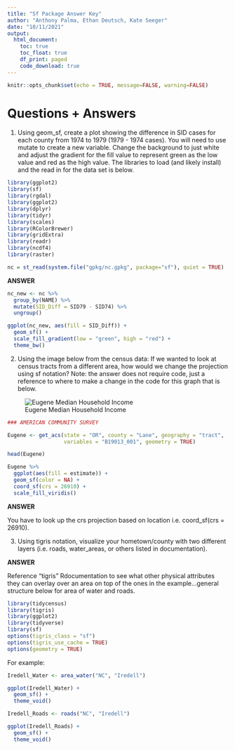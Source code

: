 ```yaml
---
title: "Sf Package Answer Key"
author: "Anthony Palma, Ethan Deutsch, Kate Seeger"
date: "10/11/2021"
output: 
  html_document:
    toc: true
    toc_float: true
    df_print: paged
    code_download: true
---
```


```r
knitr::opts_chunk$set(echo = TRUE, message=FALSE, warning=FALSE)

```

# Questions + Answers

1.  Using geom_sf, create a plot showing the difference in SID cases for each county from 1974 to 1979 (1979 - 1974 cases).  You will need to use mutate to create a new variable.  Change the background to just white and adjust the gradient for the fill value to represent green as the low value and red as the high value.  The libraries to load (and likely install) and the read in for the data set is below.  

```r
library(ggplot2)
library(sf)         
library(rgdal)       
library(ggplot2)      
library(dplyr)     
library(tidyr)        
library(scales)       
library(RColorBrewer)
library(gridExtra)    
library(readr)  
library(ncdf4) 
library(raster) 

```


```r
nc = st_read(system.file("gpkg/nc.gpkg", package="sf"), quiet = TRUE)
```


**ANSWER**

```r
nc_new <- nc %>%
  group_by(NAME) %>%
  mutate(SID_Diff = SID79 - SID74) %>%
  ungroup()
```

```r
ggplot(nc_new, aes(fill = SID_Diff)) +
  geom_sf() +
  scale_fill_gradient(low = "green", high = "red") +
  theme_bw()
```


2.  Using the image below from the census data:  If we wanted to look at census tracts from a different area, how would we change the projection using sf notation?  Note: the answer does not require code, just a reference to where to make a change in the code for this graph that is below.  


![Eugene Median Household Income](C:/Users/kates/OneDrive/Desktop/Advanced_data_science/egue.png)
```r
### AMERICAN COMMUNITY SURVEY

Eugene <- get_acs(state = "OR", county = "Lane", geography = "tract",
                  variables = "B19013_001", geometry = TRUE)

head(Eugene)

Eugene %>%
  ggplot(aes(fill = estimate)) +
  geom_sf(color = NA) +
  coord_sf(crs = 26910) +
  scale_fill_viridis()

```


**ANSWER**

You have to look up the crs projection based on location i.e. coord_sf(crs = 26910). 



3.  Using tigris notation, visualize your hometown/county with two different layers (i.e. roads, water_areas, or others listed in documentation). 

**ANSWER**

Reference “tigris” Rdocumentation to see what other physical attributes they can overlay over an area on top of the ones in the example...general structure below for area of water and roads. 

```r
library(tidycensus)
library(tigris)
library(ggplot2)
library(tidyverse)
library(sf)
options(tigris_class = "sf")
options(tigris_use_cache = TRUE)
options(geometry = TRUE)
```


For example: 

```r
Iredell_Water <- area_water("NC", "Iredell")

ggplot(Iredell_Water) + 
  geom_sf() + 
  theme_void()
```

```r
Iredell_Roads <- roads("NC", "Iredell")

ggplot(Iredell_Roads) +
  geom_sf() +
  theme_void()
```




